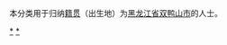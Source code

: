 {{Catnav|頁面分類|各種主題的頁面分類|依中国各省来作的分类|各地中国人|黑龙江人}}
{{Catnav|頁面分類|人物|各國人物|中国人|各地中国人|黑龙江人}}

本分类用于归纳[[籍贯|籍贯]]（出生地）为[[黑龙江省|黑龙江省]][[双鸭山市|双鸭山市]]的人士。

[[Category:黑龙江人|*]]
[[Category:双鸭山市|*]]